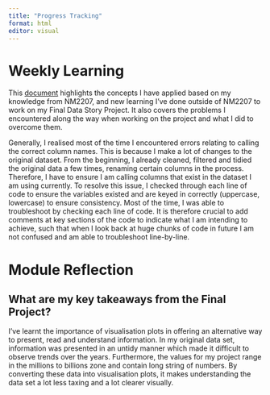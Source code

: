 ```yaml
---
title: "Progress Tracking"
format: html
editor: visual
---
```


# Weekly Learning

This [document](https://docs.google.com/document/d/1inKG3E5zHJt-Ebd_CZYJZsWG_KuzMmu-JK3iT6kMqsw/edit?usp=sharing){target="_blank"} highlights the concepts I have applied based on my knowledge from NM2207, and new learning I've done outside of NM2207 to work on my Final Data Story Project. It also covers the problems I encountered along the way when working on the project and what I did to overcome them.

Generally, I realised most of the time I encountered errors relating to calling the correct column names. This is because I make a lot of changes to the original dataset. From the beginning, I already cleaned, filtered and tidied the original data a few times, renaming certain columns in the process. Therefore, I have to ensure I am calling columns that exist in the dataset I am using currently. To resolve this issue, I checked through each line of code to ensure the variables existed and are keyed in correctly (uppercase, lowercase) to ensure consistency. Most of the time, I was able to troubleshoot by checking each line of code. It is therefore crucial to add comments at key sections of the code to indicate what I am intending to achieve, such that when I look back at huge chunks of code in future I am not confused and am able to troubleshoot line-by-line.

# Module Reflection

## What are my key takeaways from the Final Project?

I've learnt the importance of visualisation plots in offering an alternative way to present, read and understand information. In my original data set, information was presented in an untidy manner which made it difficult to observe trends over the years. Furthermore, the values for my project range in the millions to billions zone and contain long string of numbers. By converting these data into visualisation plots, it makes understanding the data set a lot less taxing and a lot clearer visually.
